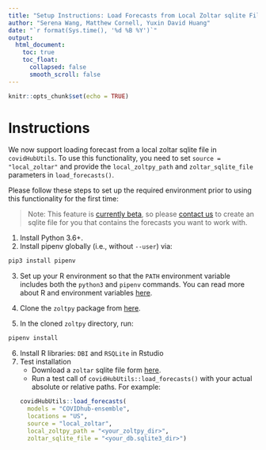 ```yaml
---
title: "Setup Instructions: Load Forecasts from Local Zoltar sqlite File"
author: "Serena Wang, Matthew Cornell, Yuxin David Huang"
date: "`r format(Sys.time(), '%d %B %Y')`"
output:
  html_document:
    toc: true
    toc_float:
      collapsed: false
      smooth_scroll: false
---
```


```r
knitr::opts_chunk$set(echo = TRUE)
```

# Instructions
We now support loading forecast from a local zoltar sqlite file in `covidHubUtils`. To use this functionality, you need to set `source = "local_zoltar"` and provide the `local_zoltpy_path` and `zoltar_sqlite_file` parameters in `load_forecasts()`.

Please follow these steps to set up the required environment prior to using this functionality for the first time:

> Note: This feature is [currently beta](https://docs.zoltardata.com/forecasts/#download-the-zoltar-database-for-local-use-beta), so please [contact us](https://docs.zoltardata.com/#contact) to create an sqlite file for you that contains the forecasts you want to work with.  
 
1. Install Python 3.6+.
2. Install pipenv globally (i.e., without `--user`) via:
```bash
pip3 install pipenv
```

3. Set up your R environment so that the `PATH` environment variable includes both the `python3` and `pipenv` commands. You can read more about R and environment variables [here](https://db.rstudio.com/best-practices/managing-credentials/#use-environment-variables).

4. Clone the `zoltpy` package from [here](https://github.com/reichlab/zoltpy).
5. In the cloned `zoltpy` directory, run:
```bash
pipenv install
```
6. Install R libraries: `DBI` and `RSQLite` in Rstudio
7. Test installation
    - Download a `zoltar` sqlite file form [here](https://github.com/reichlab/covidHubUtils/blob/master/tests/testthat/test-data/test-load_forecasts_local_zoltar/db.sqlite3).
    - Run a test call of `covidHubUtils::load_forecasts()` with your actual absolute or relative paths. For example: 
```r
covidHubUtils::load_forecasts(
  models = "COVIDhub-ensemble", 
  locations = "US", 
  source = "local_zoltar", 
  local_zoltpy_path = "<your_zoltpy_dir>", 
  zoltar_sqlite_file = "<your_db.sqlite3_dir>")
```
